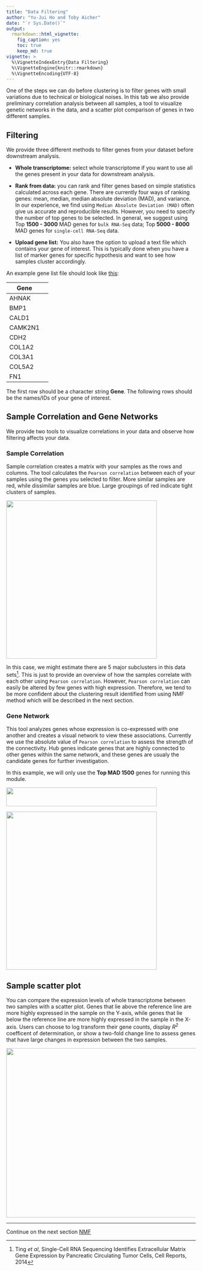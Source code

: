 ```yaml
---
title: "Data Filtering"
author: "Yu-Jui Ho and Toby Aicher"
date: "`r Sys.Date()`"
output: 
  rmarkdown::html_vignette:
    fig_caption: yes
    toc: true
    keep_md: true
vignette: >
  %\VignetteIndexEntry{Data Filtering}
  %\VignetteEngine{knitr::rmarkdown}
  %\VignetteEncoding{UTF-8}
---
```


One of the steps we can do before clustering is to filter genes with small variations due to technical or biological noises.  In this tab we also provide preliminary correlation analysis between all samples, a tool to visualize genetic networks in the data, and a scatter plot comparison of genes in two different samples. 


## Filtering

We provide three different methods to filter genes from your dataset before downstream analysis. 

- **Whole transcriptome:** select whole transcriptome if you want to use all the genes present in your data for downstream analysis. 

- **Rank from data\:** you can rank and filter genes based on simple statistics calculated across each gene. There are currently four ways of ranking genes: mean, median, median absolute deviation (MAD), and variance. In our experience, we find using `Median Absolute Deviation (MAD)` often give us accurate and reproducible results. However, you need to specify the number of top genes to be selected. In general, we suggest using Top **1500 - 3000** MAD genes for `bulk RNA-Seq` data; Top **5000 - 8000** MAD genes for `single-cell RNA-Seq` data. 

- **Upload gene list:** You also have the option to upload a text file which contains your gene of interest. This is typically done when you have a list of marker genes for specific hypothesis and want to see how samples cluster accordingly. 

An example gene list file should look like [this](../inst/extdata/genefile/genelist.EMT.txt):

Gene        | 
------------| -------------
AHNAK       |
BMP1        |
CALD1       |
CAMK2N1     |
CDH2        |
COL1A2      |
COL3A1      |
COL5A2      |
FN1         |

                     
The first row should be a character string **Gene**. The following rows should be the names/IDs of your gene of interest. 
                
## Sample Correlation and Gene Networks

We provide two tools to visualize correlations in your data and observe how filtering affects your data.  

### Sample Correlation 

Sample correlation creates a matrix with your samples as the rows and columns. The tool calculates the `Pearson correlation` between each of your samples using the genes you selected to filter. More similar samples are red, while dissimilar samples are blue. Large groupings of red indicate tight clusters of samples. 

<img src="Figures/Ting/Sample_Correlation.png" width="400px" height="420px" />

In this case, we might estimate there are 5 major subclusters in this data sets^[Ting *et al*, Single-Cell RNA Sequencing Identifies Extracellular Matrix Gene Expression by Pancreatic Circulating Tumor Cells, Cell Reports, 2014]. This is just to provide an overview of how the samples correlate with each other using `Pearson correlation`. However, `Pearson correlation` can easily be altered by few genes with high expression. Therefore, we tend to be more confident about the clustering result identified from using NMF method which will be described in the next section.  
                    
                    
### Gene Network 
This tool analyzes genes whose expression is co-expressed with one another and creates a visual network to view these associations. Currently we use the absolute value of `Pearson correlation` to assess the strength of the connectivity. Hub genes indicate genes that are highly connected to other genes within the same network, and these genes are usualy the candidate genes for further investigation.

In this example, we will only use the **Top MAD 1500** genes for running this module. 

<img src="Figures/Ting/SelTopMAD1500.png" width="400px" height="50px" />

<img src="Figures/Ting/Gene_network.png" width="400px" height="420px" />

## Sample scatter plot

You can compare the expression levels of whole transcriptome between two samples with a scatter plot. Genes that lie above the reference line are more highly expressed in the sample on the Y-axis, while genes that lie below the reference line are more highly expressed in the sample in the X-axis. Users can choose to log transform their gene counts, display *R^2^* coefficent of determination, or show a two-fold change line to assess genes that have large changes in expression between the two samples. 

<img src="Figures/Ting/Scatter_plot.png" width="700px" height="450px" />

***

Continue on the next section [NMF](NMF.Rmd)

